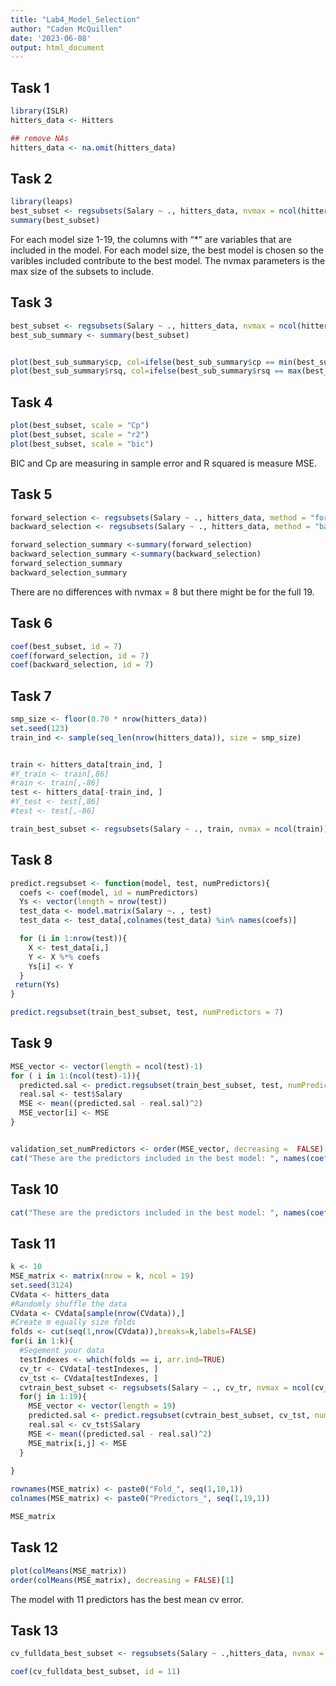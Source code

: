 ```yaml
---
title: "Lab4_Model_Selection"
author: "Caden McQuillen"
date: '2023-06-08'
output: html_document
---
```



## Task 1
```r
library(ISLR)
hitters_data <- Hitters

## remove NAs
hitters_data <- na.omit(hitters_data)
```

## Task 2
```r
library(leaps)
best_subset <- regsubsets(Salary ~ ., hitters_data, nvmax = ncol(hitters_data))
summary(best_subset)
```

For each model size 1-19, the columns with "*" are variables that are included in the model. For each model size, the best model is chosen so the varibles included contribute to the best model. The nvmax parameters is the max size of the subsets to include. 


## Task 3
```r
best_subset <- regsubsets(Salary ~ ., hitters_data, nvmax = ncol(hitters_data))
best_sub_summary <- summary(best_subset)


plot(best_sub_summary$cp, col=ifelse(best_sub_summary$cp == min(best_sub_summary$cp), "red", "black"))
plot(best_sub_summary$rsq, col=ifelse(best_sub_summary$rsq == max(best_sub_summary$rsq), "red", "black"))


```
## Task 4
```r
plot(best_subset, scale = "Cp")
plot(best_subset, scale = "r2")
plot(best_subset, scale = "bic")
```

BIC and Cp are measuring in sample error and R squared is measure MSE. 

## Task 5

```r
forward_selection <- regsubsets(Salary ~ ., hitters_data, method = "forward")
backward_selection <- regsubsets(Salary ~ ., hitters_data, method = "backward")

forward_selection_summary <-summary(forward_selection)
backward_selection_summary <-summary(backward_selection)
forward_selection_summary
backward_selection_summary
```
There are no differences with nvmax = 8 but there might be for the full 19. 

## Task 6
```r
coef(best_subset, id = 7)
coef(forward_selection, id = 7)
coef(backward_selection, id = 7)
```

## Task 7 
```r
smp_size <- floor(0.70 * nrow(hitters_data))
set.seed(123)
train_ind <- sample(seq_len(nrow(hitters_data)), size = smp_size)


train <- hitters_data[train_ind, ]
#Y_train <- train[,86]
#rain <- train[,-86]
test <- hitters_data[-train_ind, ]
#Y_test <- test[,86]
#test <- test[,-86]

train_best_subset <- regsubsets(Salary ~ ., train, nvmax = ncol(train))
```

## Task 8 
```r
predict.regsubset <- function(model, test, numPredictors){
  coefs <- coef(model, id = numPredictors)
  Ys <- vector(length = nrow(test))
  test_data <- model.matrix(Salary ~. , test)
  test_data <- test_data[,colnames(test_data) %in% names(coefs)]

  for (i in 1:nrow(test)){
    X <- test_data[i,]
    Y <- X %*% coefs
    Ys[i] <- Y
  }
 return(Ys)
}

predict.regsubset(train_best_subset, test, numPredictors = 7)
```

## Task 9 
```r
MSE_vector <- vector(length = ncol(test)-1)
for ( i in 1:(ncol(test)-1)){
  predicted.sal <- predict.regsubset(train_best_subset, test, numPredictors = i)
  real.sal <- test$Salary
  MSE <- mean((predicted.sal - real.sal)^2)
  MSE_vector[i] <- MSE
}


validation_set_numPredictors <- order(MSE_vector, decreasing =  FALSE)[1]
cat("These are the predictors included in the best model: ", names(coef(train_best_subset, id = validation_set_numPredictors)))
```

## Task 10
```r
cat("These are the predictors included in the best model: ", names(coef(best_subset, id = validation_set_numPredictors)))
```

## Task 11
```r
k <- 10
MSE_matrix <- matrix(nrow = k, ncol = 19)
set.seed(3124)
CVdata <- hitters_data
#Randomly shuffle the data
CVdata <- CVdata[sample(nrow(CVdata)),]
#Create m equally size folds
folds <- cut(seq(1,nrow(CVdata)),breaks=k,labels=FALSE)
for(i in 1:k){
  #Segement your data 
  testIndexes <- which(folds == i, arr.ind=TRUE)
  cv_tr <- CVdata[-testIndexes, ]
  cv_tst <- CVdata[testIndexes, ]
  cvtrain_best_subset <- regsubsets(Salary ~ ., cv_tr, nvmax = ncol(cv_tr))
  for(j in 1:19){
    MSE_vector <- vector(length = 19)
    predicted.sal <- predict.regsubset(cvtrain_best_subset, cv_tst, numPredictors = j)
    real.sal <- cv_tst$Salary
    MSE <- mean((predicted.sal - real.sal)^2)
    MSE_matrix[i,j] <- MSE
  }
    
}

rownames(MSE_matrix) <- paste0("Fold_", seq(1,10,1))
colnames(MSE_matrix) <- paste0("Predictors_", seq(1,19,1))

MSE_matrix
```

## Task 12
```r
plot(colMeans(MSE_matrix))
order(colMeans(MSE_matrix), decreasing = FALSE)[1]
```
The model with 11 predictors has the best mean cv error. 


## Task 13
```r
cv_fulldata_best_subset <- regsubsets(Salary ~ .,hitters_data, nvmax = 19)

coef(cv_fulldata_best_subset, id = 11)
```

